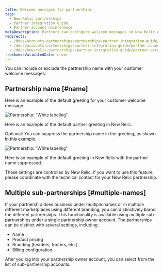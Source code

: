 ```yaml
---
title: Welcome messages for partnerships
tags:
  - New Relic partnerships
  - Partner integration guide
  - Partner account maintenance
metaDescription: Partners can configure welcome messages in New Relic with the partnership name or other branding.
redirects:
  - /docs/accounts-partnerships/partnerships/partner-integration-guide/white-labeling
  - /docs/accounts-partnerships/partner-integration-guide/partner-account-maintenance/white-labeling
  - /docs/new-relic-partnerships/partner-integration-guide/partner-account-maintenance/white-labeling
freshnessValidatedDate: never
---
```


You can include or exclude the partnership name with your customer welcome messages.

## Partnership name [#name]

Here is an example of the default greeting for your customer welcome message.

<img
  title="Partnership: &quot;White labeling&quot;"
  alt="Partnership: &quot;White labeling&quot;"
  src="/images/partnerships_screenshot-crop_welcome-screen.webp"
/>

<figcaption>
  Here is an example of the default partner greeting in New Relic.
</figcaption>

Optional: You can suppress the partnership name in the greeting, as shown in this example.

<img
  title="Partnership: &quot;White labeling&quot;"
  alt="Partnership: &quot;White labeling&quot;"
  src="/images/partnerships_screenshot-crop_welcome-screen-suppress.webp"
/>

<figcaption>
  Here is an example of the default greeting in New Relic with the partner name suppressed.
</figcaption>

These settings are controlled by New Relic. If you want to use this feature, please coordinate with the technical contact for your New Relic partnership.

## Multiple sub-partnerships [#multiple-names]

If your partnership does business under multiple names or in multiple different marketplaces using different branding, you can distinctively brand the different partnerships. This functionality is available using multiple sub-partnerships under a single partnership owner account. The partnerships can be distinct with several settings, including:

* Name
* Product pricing
* Branding (headers, footers, etc.)
* Billing configuration

After you log into your partnership owner account, you can select from the list of sub-partnership accounts.
